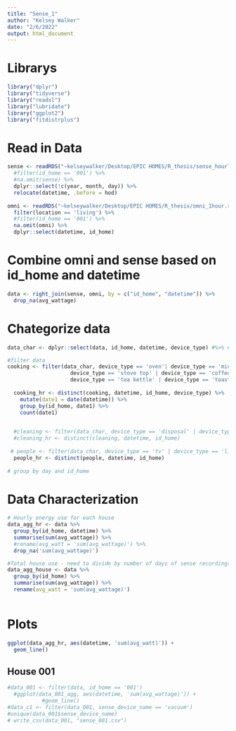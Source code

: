 ```yaml
---
title: "Sense_1"
author: "Kelsey Walker"
date: "2/6/2022"
output: html_document
---
```


# Librarys
```r
library("dplyr")
library("tidyverse")
library("readxl")
library("lubridate")
library("ggplot2")
library("fitdistrplus")
```

# Read in Data
```r
sense <- readRDS("~kelseywalker/Desktop/EPIC HOMES/R_thesis/sense_hourly.rds") %>%
  #filter(id_home == '001') %>%
  #na.omit(sense) %>%
  dplyr::select(!c(year, month, day)) %>%
  relocate(datetime, .before = hod) 
  
omni <- readRDS("~kelseywalker/Desktop/EPIC HOMES/R_thesis/omni_1hour.rds") %>%
  filter(location == 'living') %>%
  #filter(id_home == '001') %>%
  na.omit(omni) %>%
  dplyr::select(datetime, id_home) 
```

# Combine omni and sense based on id_home and datetime
```r
data <- right_join(sense, omni, by = c("id_home", "datetime")) %>%
  drop_na(avg_wattage)
```

# Chategorize data
```r
data_char <- dplyr::select(data, id_home, datetime, device_type) #%>% #select columns of interest

#filter data
cooking <- filter(data_char, device_type == 'oven'| device_type == 'microwave' |   
                    device_type == 'stove top' | device_type == 'coffee maker' | 
                    device_type == 'tea kettle' | device_type == 'toaster oven') 
  
  cooking_hr <- distinct(cooking, datetime, id_home, device_type) %>%
    mutate(date1 = date(datetime)) %>%
    group_by(id_home, date1) %>%
    count(date1)

  
  #cleaning <- filter(data_char, device_type == 'disposal' | device_type == 'washer' | device_type == 'dryer' | device_type == 'vacuum')
  #cleaning_hr <- distinct(cleaning, datetime, id_home)
    
 # people <- filter(data_char, device_type == 'tv' | device_type == 'light' | device_type =='tv/monitor')
  people_hr <- distinct(people, datetime, id_home)
  
# group by day and id_home
```

# Data Characterization
```r
# Hourly energy use for each house
data_agg_hr <- data %>%
  group_by(id_home, datetime) %>%
  summarise(sum(avg_wattage)) %>%
  #rename(avg_watt = 'sum(avg_wattage)') %>%
  drop_na('sum(avg_wattage)')

#Total house use - need to divide by number of days of sense recordings
data_agg_house <- data %>%
  group_by(id_home) %>%
  summarise(sum(avg_wattage)) %>%
  rename(avg_watt = 'sum(avg_wattage)')
  
```

# Plots
```r
ggplot(data_agg_hr, aes(datetime, 'sum(avg_watt)')) +
  geom_line()
```

## House 001
```r
#data_001 <- filter(data, id_home == '001')
  #ggplot(data_001_agg, aes(datetime, 'sum(avg_wattage)')) +
           #geom_line()
#data_c1 <- filter(data_001, sense_device_name == 'vacuum')
#unique(data_001$sense_device_name)
# write_csv(data_001, "sense_001.csv")
```

